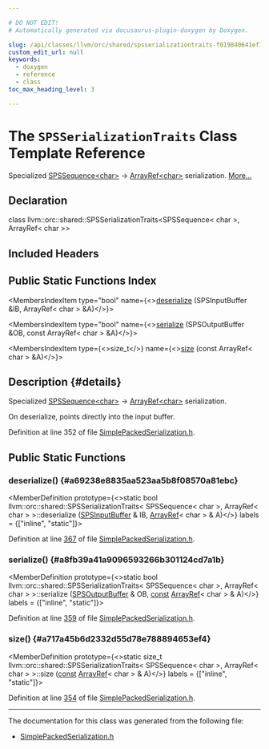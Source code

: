 ```yaml
---

# DO NOT EDIT!
# Automatically generated via docusaurus-plugin-doxygen by Doxygen.

slug: /api/classes/llvm/orc/shared/spsserializationtraits-f019840641ef1438dc73ca66a5e8c819
custom_edit_url: null
keywords:
  - doxygen
  - reference
  - class
toc_max_heading_level: 3

---
```





# The `SPSSerializationTraits` Class Template Reference

<DoxygenPage pluginConfig={pluginConfig}>

Specialized <a href="/docs/api/classes/llvm/orc/shared/spssequence">SPSSequence&lt;char&gt;</a> -&gt; <a href="/docs/api/classes/llvm/arrayref">ArrayRef&lt;char&gt;</a> serialization. <a href="#details">More...</a>

## Declaration

<CodeBlock>class llvm::orc::shared::SPSSerializationTraits&lt;SPSSequence&lt; char &gt;, ArrayRef&lt; char &gt;&gt;</CodeBlock>

## Included Headers

<IncludesList>
<IncludesListItem
  filePath="llvm/ExecutionEngine/Orc/Shared/SimplePackedSerialization.h"
  permalink="/docs/api/files/include/include/llvm/include/llvm/executionengine/include/llvm/executionengine/orc/include/llvm/executionengine/orc/shared/simplepackedserialization-h"
  isLocal="true" />
</IncludesList>

## Public Static Functions Index

<MembersIndex>

<MembersIndexItem
  type="bool"
  name={<><a href="#a69238e8835aa523aa5b8f08570a81ebc">deserialize</a> (SPSInputBuffer &amp;IB, ArrayRef&lt; char &gt; &amp;A)</>}>
</MembersIndexItem>

<MembersIndexItem
  type="bool"
  name={<><a href="#a8fb39a41a9096593266b301124cd7a1b">serialize</a> (SPSOutputBuffer &amp;OB, const ArrayRef&lt; char &gt; &amp;A)</>}>
</MembersIndexItem>

<MembersIndexItem
  type={<>size&#95;t</>}
  name={<><a href="#a717a45b6d2332d55d78e788894653ef4">size</a> (const ArrayRef&lt; char &gt; &amp;A)</>}>
</MembersIndexItem>

</MembersIndex>

## Description {#details}

Specialized <a href="/docs/api/classes/llvm/orc/shared/spssequence">SPSSequence&lt;char&gt;</a> -&gt; <a href="/docs/api/classes/llvm/arrayref">ArrayRef&lt;char&gt;</a> serialization.

On deserialize, points directly into the input buffer.

Definition at line 352 of file <a href="/docs/api/files/include/include/llvm/include/llvm/executionengine/include/llvm/executionengine/orc/include/llvm/executionengine/orc/shared/simplepackedserialization-h">SimplePackedSerialization.h</a>.

<SectionDefinition>

## Public Static Functions

### deserialize() {#a69238e8835aa523aa5b8f08570a81ebc}

<MemberDefinition
  prototype={<>static bool llvm::orc::shared::SPSSerializationTraits&lt; SPSSequence&lt; char &gt;, ArrayRef&lt; char &gt; &gt;::deserialize (<a href="/docs/api/classes/llvm/orc/shared/spsinputbuffer">SPSInputBuffer</a> &amp; IB, <a href="/docs/api/classes/llvm/arrayref">ArrayRef</a>&lt; char &gt; &amp; A)</>}
  labels = {["inline", "static"]}>

Definition at line <a href="/docs/api/files/include/include/llvm/include/llvm/executionengine/include/llvm/executionengine/orc/include/llvm/executionengine/orc/shared/simplepackedserialization-h/#l00367">367</a> of file <a href="/docs/api/files/include/include/llvm/include/llvm/executionengine/include/llvm/executionengine/orc/include/llvm/executionengine/orc/shared/simplepackedserialization-h">SimplePackedSerialization.h</a>.
</MemberDefinition>

### serialize() {#a8fb39a41a9096593266b301124cd7a1b}

<MemberDefinition
  prototype={<>static bool llvm::orc::shared::SPSSerializationTraits&lt; SPSSequence&lt; char &gt;, ArrayRef&lt; char &gt; &gt;::serialize (<a href="/docs/api/classes/llvm/orc/shared/spsoutputbuffer">SPSOutputBuffer</a> &amp; OB, <a href="/docs/api/files/lib/lib/target/lib/target/aarch64/aarch64promoteconstant-cpp/#a90f8350fecae261c25be85d38b451bff">const</a> <a href="/docs/api/classes/llvm/arrayref">ArrayRef</a>&lt; char &gt; &amp; A)</>}
  labels = {["inline", "static"]}>

Definition at line <a href="/docs/api/files/include/include/llvm/include/llvm/executionengine/include/llvm/executionengine/orc/include/llvm/executionengine/orc/shared/simplepackedserialization-h/#l00359">359</a> of file <a href="/docs/api/files/include/include/llvm/include/llvm/executionengine/include/llvm/executionengine/orc/include/llvm/executionengine/orc/shared/simplepackedserialization-h">SimplePackedSerialization.h</a>.
</MemberDefinition>

### size() {#a717a45b6d2332d55d78e788894653ef4}

<MemberDefinition
  prototype={<>static size&#95;t llvm::orc::shared::SPSSerializationTraits&lt; SPSSequence&lt; char &gt;, ArrayRef&lt; char &gt; &gt;::size (<a href="/docs/api/files/lib/lib/target/lib/target/aarch64/aarch64promoteconstant-cpp/#a90f8350fecae261c25be85d38b451bff">const</a> <a href="/docs/api/classes/llvm/arrayref">ArrayRef</a>&lt; char &gt; &amp; A)</>}
  labels = {["inline", "static"]}>

Definition at line <a href="/docs/api/files/include/include/llvm/include/llvm/executionengine/include/llvm/executionengine/orc/include/llvm/executionengine/orc/shared/simplepackedserialization-h/#l00354">354</a> of file <a href="/docs/api/files/include/include/llvm/include/llvm/executionengine/include/llvm/executionengine/orc/include/llvm/executionengine/orc/shared/simplepackedserialization-h">SimplePackedSerialization.h</a>.
</MemberDefinition>

</SectionDefinition>

<hr/>

The documentation for this class was generated from the following file:

<ul>
<li><a href="/docs/api/files/include/include/llvm/include/llvm/executionengine/include/llvm/executionengine/orc/include/llvm/executionengine/orc/shared/simplepackedserialization-h">SimplePackedSerialization.h</a></li>
</ul>

</DoxygenPage>
